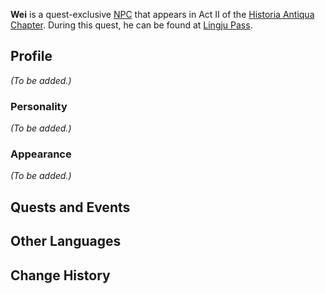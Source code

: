 {{Meta
<!-- REMOVE THIS TEMPLATE AFTER ADDING MISSING INFO -->
|missing_NPC_profile  = yes
}}
{{About|the NPC in No Mere Stone|a disambiguation|Wei (NPC)}}
{{Character Infobox
|type             = Quest NPC
|name             = Wei
|image            = NPC Wei (No Mere Stone).png
|region           = Liyue
}}
'''Wei''' {{Lang|zh=小伟|zh_rm=Xiǎowěi}} is a quest-exclusive [[NPC]] that appears in Act II of the [[Historia Antiqua Chapter]]. During this quest, he can be found at [[Lingju Pass]].
<!--
==Location==
<gallery>
NPC Location Wei (No Mere Stone).png|Wei's location
NPC Location Wei (No Mere Stone) Context.png|Additional context
</gallery>
-->
==Profile==
<!-- detailed story/lore information goes here -->
''(To be added.)''

===Personality===
''(To be added.)''

===Appearance===
''(To be added.)''

==Quests and Events==
{{Quests and Events}}

==Other Languages==
{{Other Languages
|default_hidden = 1
|en      = Wei
|zhs     = 小伟
|zhs_rm  = Xiǎowěi
|zht     = 小偉
|zht_rm  = Xiǎowěi
|ja      = 小偉
|ja_rm   = Shoui{{Assumed}}
|ko      = 위겸
|ko_rm   = Wigyeom
|es      = Wei
|fr      = Xiaowei
|ru      = Вэй
|th      = Wei
|vi      = Wei
|de      = Wei
|id      = Wei
|pt      = Wei
|tr      = 
|it      = 
}}

==Change History==
{{Change History|1.5}}
<!--
==References==
{{Reflist}}-->
